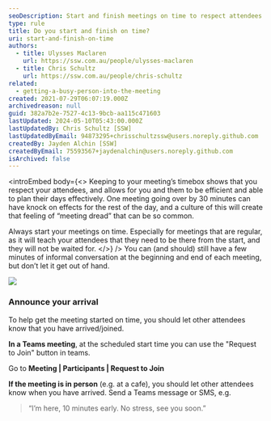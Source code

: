 ```yaml
---
seoDescription: Start and finish meetings on time to respect attendees' schedules and maintain a sense of control.
type: rule
title: Do you start and finish on time?
uri: start-and-finish-on-time
authors:
  - title: Ulysses Maclaren
    url: https://ssw.com.au/people/ulysses-maclaren
  - title: Chris Schultz
    url: https://ssw.com.au/people/chris-schultz
related:
  - getting-a-busy-person-into-the-meeting
created: 2021-07-29T06:07:19.000Z
archivedreason: null
guid: 382a7b2e-7527-4c13-9bcb-aa115c471603
lastUpdated: 2024-05-10T05:43:00.000Z
lastUpdatedBy: Chris Schultz [SSW]
lastUpdatedByEmail: 94873295+chrisschultzssw@users.noreply.github.com
createdBy: Jayden Alchin [SSW]
createdByEmail: 75593567+jaydenalchin@users.noreply.github.com
isArchived: false
---
```


<introEmbed
  body={<>
Keeping to your meeting’s timebox shows that you respect your attendees, and allows for you and them to be efficient and able to plan their days effectively. One meeting going over by 30 minutes can have knock on effects for the rest of the day, and a culture of this will create that feeling of “meeting dread” that can be so common.

Always start your meetings on time. Especially for meetings that are regular, as it will teach your attendees that they need to be there from the start, and they will not be waited for.
  </>}
/>
You can (and should) still have a few minutes of informal conversation at the beginning and end of each meeting, but don’t let it get out of hand.

![](/uploads/rules/start-and-finish-on-time/meetings-comic.jpeg)

### Announce your arrival

To help get the meeting started on time, you should let other attendees know that you have arrived/joined.

**In a Teams meeting**, at the scheduled start time you can use the "Request to Join" button in teams.

Go to **Meeting | Participants | Request to Join**

**If the meeting is in person** (e.g. at a cafe), you should let other attendees know when you have arrived. Send a Teams message or SMS, e.g.

> “I’m here, 10 minutes early. No stress, see you soon.”
